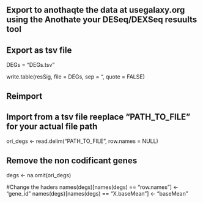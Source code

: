 ## Export to anothaqte the data at usegalaxy.org using the Anothate your DESeq/DEXSeq resuults tool

## Export as tsv file
DEGs = "DEGs.tsv"

write.table(resSig, file = DEGs, sep = "\t", quote = FALSE)

## Reimport

## Import from a tsv file reeplace "PATH_TO_FILE" for your actual file path
ori_degs <- read.delim("PATH_TO_FILE", row.names = NULL)

## Remove the non codificant genes
degs <- na.omit(ori_degs)

#Change the haders
names(degs)[names(degs) == "row.names"] <- "gene_id"
names(degs)[names(degs) == "X.baseMean"] <- "baseMean"

